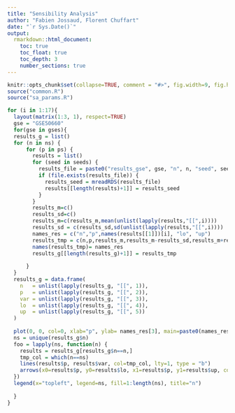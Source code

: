 ```yaml
---
title: "Sensibility Analysis"
author: "Fabien Jossaud, Florent Chuffart"
date: "`r Sys.Date()`"
output: 
  rmarkdown::html_document:
    toc: true
    toc_float: true
    toc_depth: 3
    number_sections: true
---
```



```r
knitr::opts_chunk$set(collapse=TRUE, comment = "#>", fig.width=9, fig.height=6, eval=TRUE, echo=FALSE, results="hide")
source("common.R")
source("sa_params.R")
```

```r
for (i in 1:17){
  layout(matrix(1:3, 1), respect=TRUE)
  gse = "GSE50660"
  for(gse in gses){ 
  results_g = list()  
  for (n in ns) {
      for (p in ps) {
        results = list()
        for (seed in seeds) {
          results_file = paste0("results_gse", gse, "n", n, "seed", seed, "p", p,".rds")
          if (file.exists(results_file)) {
            results_seed = mreadRDS(results_file)
            results[[length(results)+1]] = results_seed          
          }
        }
        results_m=c()
        results_sd=c()
        results_m=c(results_m,mean(unlist(lapply(results,"[[",i))))
        results_sd = c(results_sd,sd(unlist(lapply(results,"[[",i))))
        names_res = c("n","p",names(results[[1]])[i], "lo", "up")
        results_tmp = c(n,p,results_m,results_m-results_sd,results_m+results_sd)
        names(results_tmp)= names_res
        results_g[[length(results_g)+1]] = results_tmp
          
      }
  }
  results_g = data.frame(
    n   = unlist(lapply(results_g, "[[", 1)), 
    p   = unlist(lapply(results_g, "[[", 2)), 
    var = unlist(lapply(results_g, "[[", 3)), 
    lo  = unlist(lapply(results_g, "[[", 4)),
    up  = unlist(lapply(results_g, "[[", 5))
  )
  
  plot(0, 0, col=0, xlab="p", ylab= names_res[3], main=paste0(names_res[3]," en fonction de n et p pour ",gse), xlim=range(results_g$p), ylim=c(0, max(results_g$up)))
  ns = unique(results_g$n)
  foo = lapply(ns, function(n) { 
    results = results_g[results_g$n==n,]
    tmp_col = which(n==ns)
    lines(results$p, results$var, col=tmp_col, lty=1, type = "b")
    arrows(x0=results$p, y0=results$lo, x1=results$p, y1=results$up, code=3, angle=90, length = 0.03, col=tmp_col, lwd=2)
  })
  legend(x="topleft", legend=ns, fill=1:length(ns), title="n")
  
  }
}
```